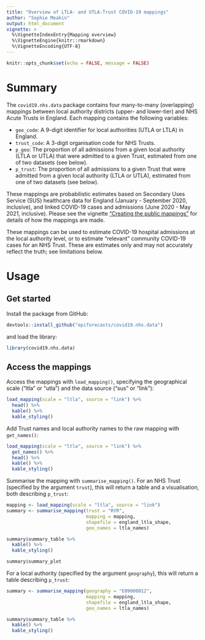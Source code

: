 ```yaml
---
title: "Overview of LTLA- and UTLA-Trust COVID-19 mappings"
author: "Sophie Meakin"
output: html_document
vignette: >
  %\VignetteIndexEntry{Mapping overview}
  %\VignetteEngine{knitr::rmarkdown}
  %\VignetteEncoding{UTF-8}
---
```


```r

knitr::opts_chunk$set(echo = FALSE, message = FALSE)

```

# Summary

The `covid19.nhs.data` package contains four many-to-many (overlapping) mappings between local authority districts (upper- and lower-tier) and NHS Acute Trusts in England. Each mapping contains the following variables:

-   `geo_code`: A 9-digit identifier for local authorities (UTLA or LTLA) in England.
-   `trust_code`: A 3-digit organisation code for NHS Trusts.
-   `p_geo`: The proportion of all admissions from a given local authority (LTLA or UTLA) that were admitted to a given Trust, estimated from one of two datasets (see below).
-   `p_trust`: The proportion of all admissions to a given Trust that were admitted from a given local authority (LTLA or UTLA), estimated from one of two datasets (see below).

These mappings are probabilistic estimates based on Secondary Uses Service (SUS) healthcare data for England (January - September 2020, inclusive), and linked COVID-19 cases and admissions (June 2020 - May 2021, inclusive). Please see the vignette ["Creating the public mappings"](https://epiforecasts.io/covid19.nhs.data/articles/create_public_mapping.html) for details of how the mappings are made.

These mappings can be used to estimate COVID-19 hospital admissions at the local authority level, or to estimate "relevant" community COVID-19 cases for an NHS Trust. These are estimates only and may not accurately reflect the truth; see limitations below.

# Usage

## Get started

Install the package from GitHub:

```r
devtools::install_github("epiforecasts/covid19.nhs.data")
```

and load the library:

```r
library(covid19.nhs.data)
```

## Access the mappings

Access the mappings with `load_mapping()`, specifying the geographical scale ("ltla" or "utla") and the data source ("sus" or "link"):

```r

load_mapping(scale = "ltla", source = "link") %>%
  head() %>%
  kable() %>%
  kable_styling()

```

Add Trust names and local authority names to the raw mapping with `get_names()`:

```r

load_mapping(scale = "ltla", source = "link") %>%
  get_names() %>%
  head() %>%
  kable() %>%
  kable_styling()

```

Summarise the mapping with `summarise_mapping()`.
For an NHS Trust (specified by the argument `trust`), this will return a table and a visualisation, both describing `p_trust`:

```r

mapping <- load_mapping(scale = "ltla", source = "link")
summary <- summarise_mapping(trust = "RYR",
                             mapping = mapping,
                             shapefile = england_ltla_shape,
                             geo_names = ltla_names)

summary$summary_table %>%
  kable() %>%
  kable_styling()

summary$summary_plot

```

For a local authority (specified by the argument `geography`), this will return a table describing `p_trust`:

```r

summary <- summarise_mapping(geography = "E09000012",
                             mapping = mapping,
                             shapefile = england_ltla_shape,
                             geo_names = ltla_names)

summary$summary_table %>%
  kable() %>%
  kable_styling()

```
